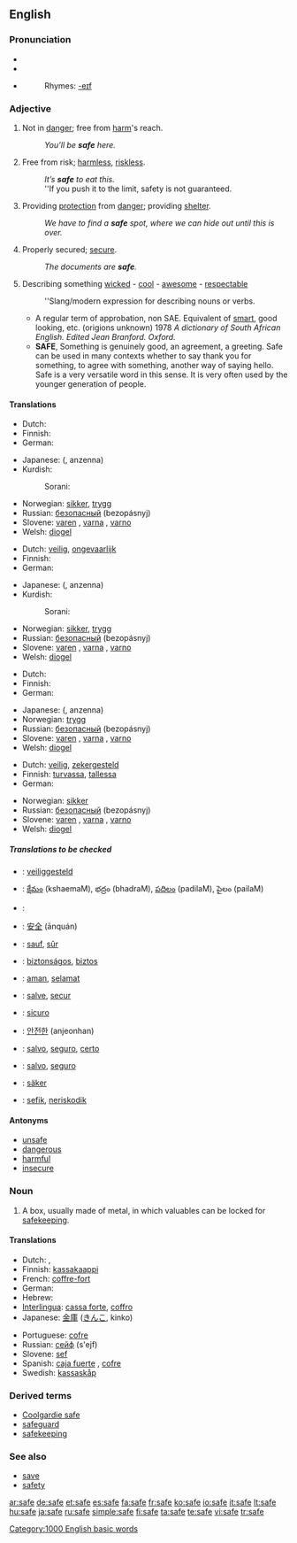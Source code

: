 {{see|-safe}}
==English==

{{rank|board|associated|worse|977|safe|main|q|greatly}}

===Pronunciation===
*{{SAMPA|/seIf/}}
*{{IPA|/seɪf/}}
*{{audio|en-us-safe.ogg|Audio (US)}}
*:Rhymes: [[Rhymes:English:-eɪf|-eɪf]]

===Adjective===
{{en-adj-er-e|saf|e}}

# Not in [[danger]]; free from [[harm]]'s reach.
#:''You’ll be '''safe''' here.''
# Free from risk; [[harmless]], [[riskless]].
#:''It’s '''safe''' to eat this.''
#:''If you push it to the limit, safety is not guaranteed.
# Providing [[protection]] from [[danger]]; providing [[shelter]].
#:''We have to find a '''safe''' spot, where we can hide out until this is over.''
# Properly secured; [[secure]].
#:''The documents are '''safe'''.''
# {{slang}} Describing something [[wicked]] - [[cool]] - [[awesome]] - [[respectable]]
#:''Slang/modern expression for describing nouns or verbs.
#*A regular term of approbation, non SAE. Equivalent of [[smart]], good looking, etc. (origions unknown) 1978 ''A dictionary of South African English. Edited Jean Branford. Oxford.''
#*'''SAFE''', Something is genuinely good, an agreement, a greeting. Safe can be used in many contexts whether to say thank you for something, to agree with something, another way of saying hello. Safe is a very versatile word in this sense. It is very often used by the younger generation of people.

====Translations====
{{trans-top|Not in danger}}
* Dutch: {{t+|nl|veilig}}
* Finnish: {{t+|fi|turvallinen}}
* German: {{t+|de|sicher}}
{{trans-mid}}
* Japanese: {{JAchar|[[安全な]]}} ({{JAchar|[[あんぜんな]]}}, anzenna)
* Kurdish:
*: Sorani: {{t|ku|ساغ|tr=sagh|sc=KUchar}}
* Norwegian: [[sikker]], [[trygg]]
* Russian: [[безопасный]] (bezopásnyj)
* Slovene: [[varen]] {{m}}, [[varna]] {{f}}, [[varno]] {{n}}
* Welsh: [[diogel]]
{{trans-bottom}}

{{trans-top|Free from risk}}
* Dutch: [[veilig]], [[ongevaarlijk]]
* Finnish: {{t+|fi|turvallinen}}
* German: {{t+|de|sicher}}
{{trans-mid}}
* Japanese: {{JAchar|[[安全な]]}} ({{JAchar|[[あんぜんな]]}}, anzenna)
* Kurdish:
*: Sorani: {{t|ku|ساغ|tr=sagh|sc=KUchar}}
* Norwegian: [[sikker]], [[trygg]]
* Russian: [[безопасный]] (bezopásnyj)
* Slovene: [[varen]] {{m}}, [[varna]] {{f}}, [[varno]] {{n}}
* Welsh: [[diogel]]
{{trans-bottom}}

{{trans-top|Providing protection from danger}}
* Dutch: {{t+|nl|veilig}}
* Finnish: {{t+|fi|turvallinen}}
* German: {{t+|de|sicher}}
{{trans-mid}}
* Japanese: {{JAchar|[[安全な]]}} ({{JAchar|[[あんぜんな]]}}, anzenna)
* Norwegian: [[trygg]]
* Russian: [[безопасный]] (bezopásnyj)
* Slovene: [[varen]] {{m}}, [[varna]] {{f}}, [[varno]] {{n}}
* Welsh: [[diogel]]
{{trans-bottom}}

{{trans-top|Properly secured}}
* Dutch: [[veilig]], [[zekergesteld]]
* Finnish: [[turvassa]], [[tallessa]]
* German: {{t+|de|sicher}}
{{trans-mid}}
* Norwegian: [[sikker]]
* Russian: [[безопасный]] (bezopásnyj)
* Slovene: [[varen]] {{m}}, [[varna]] {{f}}, [[varno]] {{n}}
* Welsh: [[diogel]]
{{trans-bottom}}

{{trans-top|Describing something wicked - cool - awesome}}
{{trans-mid}}
{{trans-bottom}}

=====Translations to be checked=====
{{checktrans}}
{{top}}
*{{ttbc|Dutch}}: [[veiliggesteld]]
*{{ttbc|Telugu}}: [[క్షేమం]] (kshaemaM), భద్రం (bhadraM), [[పదిలం]] (padilaM), పైలం (pailaM)
*{{ttbc|Arabic}}: {{ARchar|[[سليم]]}} {{IPAchar|(salīm)}}
*{{ttbc|Chinese}}: [[安全]] (ānquán)
*{{ttbc|French}}: [[sauf]], [[sûr]]
*{{ttbc|Hungarian}}: [[biztonságos]], [[biztos]]
*{{ttbc|Indonesian}}: [[aman]], [[selamat]]
*{{ttbc|Interlingua}}: [[salve]], [[secur]]
*{{ttbc|Italian}}: [[sicuro]]
{{mid}}
*{{ttbc|Korean}}: [[안전한]] (anjeonhan)
*{{ttbc|Portuguese}}: [[salvo]], [[seguro]], [[certo]]
*{{ttbc|Spanish}}: [[salvo]], [[seguro]]
*{{ttbc|Swedish}}: [[säker]]
*{{ttbc|Volapük}}: [[sefik]], [[neriskodik]]
{{bottom}}

====Antonyms====
*[[unsafe]]
*[[dangerous]]
*[[harmful]]
*[[insecure]]

===Noun===
{{en-noun}}

# A box, usually made of metal, in which valuables can be locked for [[safekeeping]].

====Translations====
{{trans-top|A box, usually made of metal, in which valuables can be locked for safekeeping}}
* Dutch: {{t-|nl|kluis|f}}, {{t-|nl|safe|f}}
* Finnish: [[kassakaappi]]
* French: [[coffre-fort]] {{m}}
* German: {{t+|de|Tresor|m}}
* Hebrew: {{he-translation|כספת|kasefet}}
* [[Interlingua]]: [[cassa forte]], [[coffro]]
* Japanese: [[金庫]] ([[きんこ]], kinko)
{{trans-mid}}
* Portuguese: [[cofre]] {{m}}
* Russian: [[сейф]] (s'ejf) {{m}}
* Slovene: [[sef]] {{m}}
* Spanish: [[caja fuerte]] {{f}}, [[cofre]] {{m}}
* Swedish: [[kassaskåp]]
{{trans-bottom}}

===Derived terms===
*[[Coolgardie safe]]
*[[safeguard]]
*[[safekeeping]]

===See also===
*[[save]]
*[[safety]]

[[Category:1000 English basic words]]

[[ar:safe]]
[[de:safe]]
[[et:safe]]
[[es:safe]]
[[fa:safe]]
[[fr:safe]]
[[ko:safe]]
[[io:safe]]
[[it:safe]]
[[lt:safe]]
[[hu:safe]]
[[ja:safe]]
[[ru:safe]]
[[simple:safe]]
[[fi:safe]]
[[ta:safe]]
[[te:safe]]
[[vi:safe]]
[[tr:safe]]
